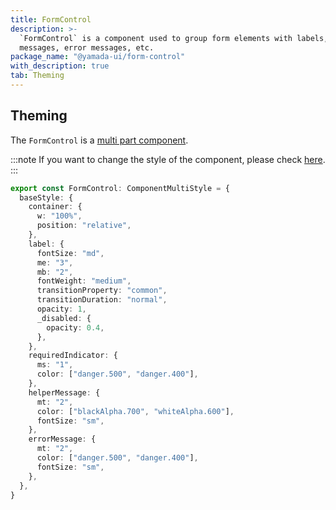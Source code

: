 ```yaml
---
title: FormControl
description: >-
  `FormControl` is a component used to group form elements with labels, help
  messages, error messages, etc.
package_name: "@yamada-ui/form-control"
with_description: true
tab: Theming
---
```


## Theming

The `FormControl` is a [multi part component](/styled-system/theming/component-styles#multi-part-components).

:::note
If you want to change the style of the component, please check [here](/styled-system/theming/customize-theme#changing-the-style-of-components).
:::

```ts
export const FormControl: ComponentMultiStyle = {
  baseStyle: {
    container: {
      w: "100%",
      position: "relative",
    },
    label: {
      fontSize: "md",
      me: "3",
      mb: "2",
      fontWeight: "medium",
      transitionProperty: "common",
      transitionDuration: "normal",
      opacity: 1,
      _disabled: {
        opacity: 0.4,
      },
    },
    requiredIndicator: {
      ms: "1",
      color: ["danger.500", "danger.400"],
    },
    helperMessage: {
      mt: "2",
      color: ["blackAlpha.700", "whiteAlpha.600"],
      fontSize: "sm",
    },
    errorMessage: {
      mt: "2",
      color: ["danger.500", "danger.400"],
      fontSize: "sm",
    },
  },
}
```
